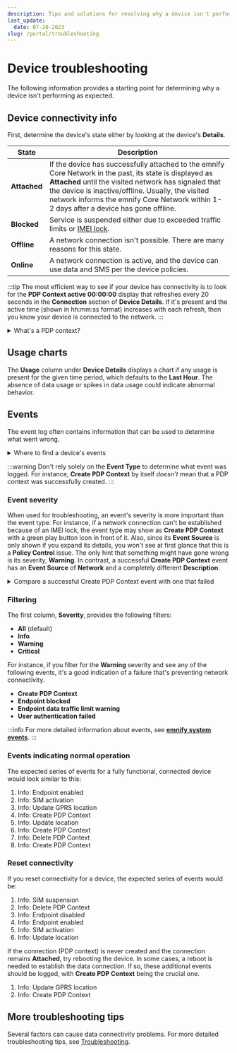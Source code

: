 ```yaml
---
description: Tips and solutions for resolving why a device isn't performing as expected
last_update:
  date: 07-20-2023
slug: /portal/troubleshooting
---
```


# Device troubleshooting

The following information provides a starting point for determining why a device isn't performing as expected.

## Device connectivity info

First, determine the device's state either by looking at the device's **Details**.

| State        | Description |
| ------------ | ----------- |
| **Attached** | If the device has successfully attached to the emnify Core Network in the past, its state is displayed as **Attached** until the visited network has signaled that the device is inactive/offline. Usually, the visited network informs the emnify Core Network within 1-2 days after a device has gone offline. |
| **Blocked**  | Service is suspended either due to exceeded traffic limits or [IMEI lock](/glossary#imei-lock). |
| **Offline**  | A network connection isn't possible. There are many reasons for this state. |
| **Online**   | A network connection is active, and the device can use data and SMS per the device policies. |

:::tip
The most efficient way to see if your device has connectivity is to look for the **PDP Context active 00:00:00** display that refreshes every 20 seconds in the **Connection** section of **Device Details**.
If it's present and the active time (shown in hh:mm:ss format) increases with each refresh, then you know your device is connected to the network.
:::

<details className="custom-details-troubleshooting">
  <summary>What's a PDP context?</summary>
  A Packet Data Protocol (PDP) context is a data structure that enables a device to transmit and receive data using Internet Protocol (IP).
  This data structure includes a device's IP address, IMSI, and additional parameters to properly route data to and from the network.

 If a device's most recent PDP context event is **Create PDP Context**, the device should be **online** with an active network connection.

  The device is offline if a device's most recent PDP context event is **Delete PDP Context**.
</details>

## Usage charts

The **Usage** column under **Device Details** displays a chart if any usage is present for the given time period, which defaults to the **Last Hour**.
The absence of data usage or spikes in data usage could indicate abnormal behavior.

## Events

The event log often contains information that can be used to determine what went wrong.

<details className="custom-details-troubleshooting">
  <summary>Where to find a device's events</summary>
  <img
    src={require('./assets/portal-device-details-events.png').default}
    style={{ width: 655 }}
    alt=""
  />

  **Note**: events are always shown in reverse chronological order, with the newest ones at the top.

</details>

:::warning
Don't rely solely on the **Event Type** to determine what event was logged.
For instance, **Create PDP Context** by itself _doesn't_ mean that a PDP context was successfully created.
:::

### Event severity

When used for troubleshooting, an event's severity is more important than the event type.
For instance, if a network connection can't be established because of an IMEI lock, the event type may show as **Create PDP Context** with a green play button icon in front of it.
Also, since its **Event Source** is only shown if you expand its details, you won't see at first glance that this is a **Policy Control** issue.
The only hint that something might have gone wrong is its severity, **Warning**.
In contrast, a successful **Create PDP Context** event has an **Event Source** of **Network** and a completely different **Description**.

<details className="custom-details-example">
  <summary>Compare a successful Create PDP Context event with one that failed</summary>
  <img
    src={require('./assets/portal-events-create-pdp-context-success-and-failure.png').default}
    style={{ width: 550 }}
    alt=""
  />
</details>

### Filtering

The first column, **Severity**, provides the following filters:

- **All** (default)
- **Info**
- **Warning**
- **Critical**

For instance, if you filter for the **Warning** severity and see any of the following events, it's a good indication of a failure that's preventing network connectivity.

- **Create PDP Context**
- **Endpoint blocked**
- **Endpoint data traffic limit warning**
- **User authentication failed**

:::info
For more detailed information about events, see [**emnify system events**](/system-events).
:::

### Events indicating normal operation

The expected series of events for a fully functional, connected device would look similar to this:

1. Info: Endpoint enabled
1. Info: SIM activation
1. Info: Update GPRS location
1. Info: Create PDP Context
1. Info: Update location
1. Info: Create PDP Context
1. Info: Delete PDP Context
1. Info: Create PDP Context

### Reset connectivity

If you reset connectivity for a device, the expected series of events would be:

1. Info: SIM suspension
1. Info: Delete PDP Context
1. Info: Endpoint disabled
1. Info: Endpoint enabled
1. Info: SIM activation
1. Info: Update location

If the connection (PDP context) is never created and the connection remains **Attached**, try rebooting the device.
In some cases, a reboot is needed to establish the data connection.
If so, these additional events should be logged, with **Create PDP Context** being the crucial one.

1. Info: Update GPRS location
1. Info: Create PDP Context

## More troubleshooting tips

Several factors can cause data connectivity problems.
For more detailed troubleshooting tips, see [Troubleshooting](/quickstart/troubleshooting).
